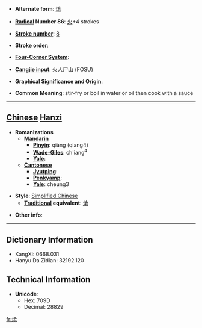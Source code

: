 * '''Alternate form''': [[熗]]

* '''[[Wiktionary:Chinese radical index| Radical]] Number 86''': [[Wiktionary:Chinese radical index 火|火]]+4 strokes

* '''[[Wiktionary:Chinese total strokes index|Stroke number]]''': [[Wiktionary:Chinese total strokes index 8|8]]

* '''Stroke order''': 

* '''[[Wiktionary:Chinese four corner index|Four-Corner System]]''': 

* '''[[Wiktionary:Chinese Cangjie index|Cangjie input]]''': 火人尸山 (FOSU)

* '''Graphical Significance and Origin''': 

* '''Common Meaning''': stir-fry or boil in water or oil then cook with a sauce

----

== [[Chinese]] [[Hanzi]] ==

* '''Romanizations'''
** '''[[Mandarin]]'''
*** '''[[Pinyin]]''': qiàng (qiang4)
*** '''[[Wade-Giles]]''': ch'iang<sup>4</sup>
*** '''[[Yale]]''': 
** '''[[Cantonese]]'''
*** '''[[Jyutping]]''':
*** '''[[Penkyamp]]''': 
*** '''[[Yale]]''': cheung3

* '''Style''': [[Simplified Chinese]] 
** '''[[Traditional Chinese|Traditional]] equivalent''': [[熗]]

* '''Other info''': 

----

== Dictionary Information ==

* KangXi: 0668.031
* Hanyu Da Zidian: 32192.120

== Technical Information ==

* '''Unicode''':
** Hex: 709D
** Decimal: 28829

[[fr:炝]]